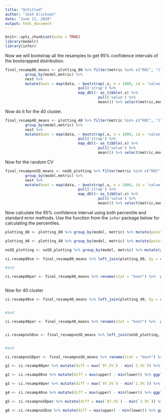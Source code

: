 ```yaml
---
title: "Untitled"
author: "Josh Erickson"
date: "June 11, 2020"
output: html_document
---
```


```r
knitr::opts_chunk$set(echo = TRUE)
library(modelr)
library(infer)
```

Now we will bootstrap all the resamples to get 95%  confidence intervals of the bootsrapped distribution. 


```r

final_resamp80_means <- plotting_80 %>% filter(metric %in% c("ROC", "J", "Accuracy", "Kappa", "Sensitivity", "Specificity")) %>% 
         group_by(model,metric) %>% 
         nest %>% 
         mutate(boot = map(data, ~ bootstrap(.x, n = 1000, id = 'value') %>%
                                 pull('strap') %>% 
                                 map_dbl(~ as_tibble(.x) %>% 
                                          pull('value') %>%
                                          mean))) %>% select(metric,model, boot) %>% unnest(boot)


```

Now do it for the 40 cluster.

```r
final_resamp40_means <- plotting_40 %>% filter(metric %in% c("ROC", "J", "Accuracy", "Kappa", "Sensitivity", "Specificity")) %>% 
         group_by(model,metric) %>% 
         nest %>% 
         mutate(boot = map(data, ~ bootstrap(.x, n = 1000, id = 'value') %>%
                                 pull('strap') %>% 
                                 map_dbl(~ as_tibble(.x) %>% 
                                          pull('value') %>%
                                          mean))) %>% select(metric,model, boot) %>% unnest(boot)


```

Now for the random CV

```r
final_resampnoSD_means <- noSD_plotting %>% filter(metric %in% c("ROC", "J", "Accuracy", "Kappa", "Sensitivity", "Specificity")) %>% 
         group_by(model,metric) %>% 
         nest %>% 
         mutate(boot = map(data, ~ bootstrap(.x, n = 1000, id = 'value') %>%
                                 pull('strap') %>% 
                                 map_dbl(~ as_tibble(.x) %>% 
                                          pull('value') %>%
                                          mean))) %>% select(metric,model, boot) %>% unnest(boot)


```

Now calculate the 95% confidence interval using both percentile and standard error methods. Use the function from the `infer` package below for calculating the percentiles.


```r

plotting_80 <- plotting_80 %>% group_by(model, metric) %>% mutate(point_estimate = mean(value))

plotting_40 <- plotting_40 %>% group_by(model, metric) %>% mutate(point_estimate = mean(value))

noSD_plotting <- noSD_plotting %>% group_by(model, metric) %>% mutate(point_estimate = mean(value))
```

```r

ci.resamp80se <- final_resamp80_means %>% left_join(plotting_80, by = c("model" = "model", "metric" = "metric")) %>%  rename(stat = "boot") %>% select(-value) %>% nest() %>% mutate(confidence_intervals = map(data,~ get_confidence_interval(.x, type = "se", point_estimate = .$point_estimate))) %>% select(metric, model, confidence_intervals) %>% unnest(confidence_intervals) %>% slice(1) 

#and

ci.resamp80per <- final_resamp80_means %>% rename(stat = "boot") %>%  group_by(metric, model) %>% nest() %>% mutate(confidence_intervals = map(data,~ get_confidence_interval(.x))) %>% select(metric, model, confidence_intervals) %>% unnest(confidence_intervals) 


```


```r

```

Now for 40 cluster 

```r
ci.resamp40se <- final_resamp40_means %>% left_join(plotting_40, by = c("model" = "model", "metric" = "metric")) %>%  rename(stat = "boot") %>% select(-value) %>% nest() %>% mutate(confidence_intervals = map(data,~ get_confidence_interval(.x, type = "se", point_estimate = .$point_estimate))) %>% select(metric, model, confidence_intervals) %>% unnest(confidence_intervals) %>% slice(1) 


#and

ci.resamp40per <- final_resamp40_means %>% rename(stat = "boot") %>%  group_by(metric, model) %>% nest() %>% mutate(confidence_intervals = map(data,~ get_confidence_interval(.x))) %>% select(metric, model, confidence_intervals) %>% unnest(confidence_intervals) 

```

```r

```


```r

ci.resampnoSDse <- final_resampnoSD_means %>% left_join(noSD_plotting, by = c("model" = "model", "metric" = "metric")) %>%  rename(stat = "boot") %>% select(-value) %>% nest() %>% mutate(confidence_intervals = map(data,~ get_confidence_interval(.x, type = "se", point_estimate = .$point_estimate))) %>% select(metric, model, confidence_intervals) %>% unnest(confidence_intervals) %>% slice(1) 


#and

ci.resampnoSDper <- final_resampnoSD_means %>% rename(stat = "boot") %>%  group_by(metric, model) %>% nest() %>% mutate(confidence_intervals = map(data,~ get_confidence_interval(.x))) %>% select(metric, model, confidence_intervals) %>% unnest(confidence_intervals) 

```

```r
g1 <- ci.resamp80per %>% mutate(diff = max(`97.5%`) - min(`2.5%`)) %>% ggplot() + geom_col(aes(fct_reorder(model, diff, max), diff, fill = model), show.legend = FALSE) + scale_y_continuous(labels = scales::percent_format()) + facet_wrap(~metric) + coord_flip() + labs(x = "Model", y = "Difference in 97.5% to 2.5% (percentiles)", title = "Comparing Bootstrapped Distribution 95% CI (Perc.) of Model Means", subtitle = "80 cluster 10-fold CV")

g2 <- ci.resamp80se %>% mutate(diff = max(upper) - min(lower)) %>% ggplot() + geom_col(aes(fct_reorder(model, diff, max), diff, fill = model), show.legend = FALSE) + scale_y_continuous(labels = scales::percent_format()) + facet_wrap(~metric) + coord_flip() + labs(x = "Model", y = "Difference in  lower and upper Standard Error (95%)", title = "Comparing Bootstrapped Distribution 95% CI (SE) of Model Means", subtitle = "80 cluster 10-fold CV")
```


```r
g3 <- ci.resamp40per %>% mutate(diff = max(`97.5%`) - min(`2.5%`)) %>% ggplot() + geom_col(aes(fct_reorder(model, diff, max), diff, fill = model), show.legend = FALSE) + scale_y_continuous(labels = scales::percent_format()) + facet_wrap(~metric) + coord_flip() + labs(x = "Model", y = "Difference in 97.5% to 2.5% (percentiles)", title = "Comparing Bootstrapped Distribution 95% CI (Perc.) of Model Means", subtitle = "40 cluster 10-fold CV")

g4 <- ci.resamp40se %>% mutate(diff = max(upper) - min(lower)) %>% ggplot() + geom_col(aes(fct_reorder(model, diff, max), diff, fill = model), show.legend = FALSE) + scale_y_continuous(labels = scales::percent_format()) + facet_wrap(~metric) + coord_flip() + labs(x = "Model", y = "Difference in lower and upper Standard Error (95%)", title = "Comparing Bootstrapped Distribution 95% CI (SE) of Model Means", subtitle = "40 cluster 10-fold CV")
```

```r
g5 <- ci.resampnoSDper %>% mutate(diff = max(`97.5%`) - min(`2.5%`)) %>% ggplot() + geom_col(aes(fct_reorder(model, diff, max), diff, fill = model), show.legend = FALSE) + scale_y_continuous(labels = scales::percent_format()) + facet_wrap(~metric) + coord_flip() + labs(x = "Model", y = "Difference in 97.5% to 2.5% (percentiles)", title = "Comparing Bootstrapped Distribution 95% CI (Perc.) of Model Means", subtitle = "Random 10-fold CV")

g6 <- ci.resampnoSDse %>% mutate(diff = max(upper) - min(lower)) %>% ggplot() + geom_col(aes(fct_reorder(model, diff, max), diff, fill = model), show.legend = FALSE) + scale_y_continuous(labels = scales::percent_format()) + facet_wrap(~metric) + coord_flip() + labs(x = "Model", y = "Difference in lower and upper Standard Error (95%)", title = "Comparing Bootstrapped Distribution 95% CI (SE) of Model Means", subtitle = "Random 10-fold CV")
```


```r

```

